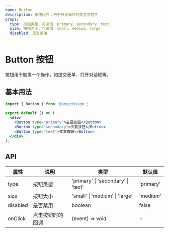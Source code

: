 ```yaml
---
name: Button
description: 按钮组件：用于触发操作的交互式控件
props:
  type: 按钮类型，可选值：primary、secondary、text
  size: 按钮大小，可选值：small、medium、large
  disabled: 是否禁用
---
```


# Button 按钮

按钮用于触发一个操作，如提交表单、打开对话框等。

## 基本用法

```jsx
import { Button } from '@any/design';

export default () => (
  <div>
    <Button type="primary">主要按钮</Button>
    <Button type="secondary">次要按钮</Button>
    <Button type="text">文本按钮</Button>
  </div>
);
```

## API

| 属性     | 说明             | 类型                               | 默认值    |
| -------- | ---------------- | ---------------------------------- | --------- |
| type     | 按钮类型         | 'primary' \| 'secondary' \| 'text' | 'primary' |
| size     | 按钮大小         | 'small' \| 'medium' \| 'large'     | 'medium'  |
| disabled | 是否禁用         | boolean                            | false     |
| onClick  | 点击按钮时的回调 | (event) => void                    | -         |
